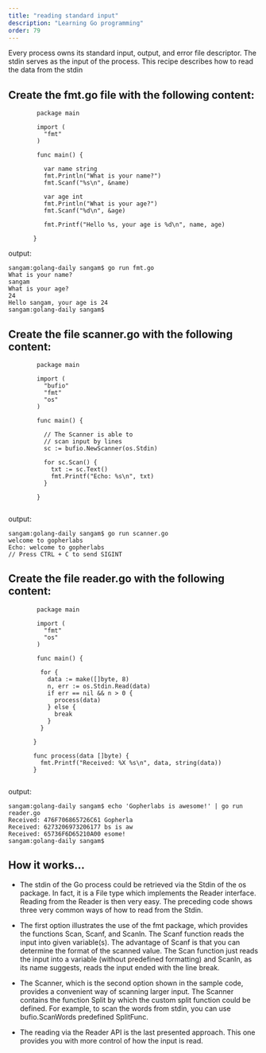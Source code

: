 ```yaml
---
title: "reading standard input"
description: "Learning Go programming"
order: 79
---
```




Every process owns its standard input, output, and error file descriptor.
The stdin serves as the input of the process. This recipe describes how to read the data from the stdin

## Create the fmt.go file with the following content:


```
        package main

        import (
          "fmt"
        )

        func main() {

          var name string
          fmt.Println("What is your name?")
          fmt.Scanf("%s\n", &name)

          var age int
          fmt.Println("What is your age?")
          fmt.Scanf("%d\n", &age)

          fmt.Printf("Hello %s, your age is %d\n", name, age)

       }

```
output: 
```
sangam:golang-daily sangam$ go run fmt.go
What is your name?
sangam 
What is your age?
24
Hello sangam, your age is 24
sangam:golang-daily sangam$ 

```

## Create the file scanner.go with the following content:

```
        package main

        import (
          "bufio"
          "fmt"
          "os"
        )

        func main() {

          // The Scanner is able to
          // scan input by lines
          sc := bufio.NewScanner(os.Stdin)

          for sc.Scan() {
            txt := sc.Text()
            fmt.Printf("Echo: %s\n", txt)
          }

        }


```
output:
```
sangam:golang-daily sangam$ go run scanner.go
welcome to gopherlabs
Echo: welcome to gopherlabs
// Press CTRL + C to send SIGINT
```
## Create the file reader.go with the following content:

```
        package main

        import (
          "fmt"
          "os"
        )

        func main() {

         for {
           data := make([]byte, 8)
           n, err := os.Stdin.Read(data)
           if err == nil && n > 0 {
             process(data)
           } else {
             break
           }
         }

       }

       func process(data []byte) {
         fmt.Printf("Received: %X %s\n", data, string(data))
       }


```
output:
```
sangam:golang-daily sangam$ echo 'Gopherlabs is awesome!' | go run reader.go
Received: 476F706865726C61 Gopherla
Received: 6273206973206177 bs is aw
Received: 65736F6D65210A00 esome!
sangam:golang-daily sangam$ 

```
## How it works...

- The stdin of the Go process could be retrieved via the Stdin of the os package. 
In fact, it is a File type which implements the Reader interface. Reading from the Reader is then very easy. 
The preceding code shows three very common ways of how to read from the Stdin.

- The first option illustrates the use of the fmt package, which provides the functions Scan, Scanf, and Scanln. 
The Scanf function reads the input into given variable(s). The advantage of Scanf is that you can determine the format of the scanned value. The Scan function just reads the input into a variable (without predefined formatting) and Scanln, as its name suggests, reads the input ended with the line break.

- The Scanner, which is the second option shown in the sample code,
provides a convenient way of scanning larger input. The Scanner contains the
function Split by which the custom split function could be defined. For example, to scan the words from stdin, you can use bufio.ScanWords predefined SplitFunc.

- The reading via the Reader API is the last presented approach. 
This one provides you with more control of  how the input is read.

